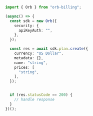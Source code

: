 ```typescript Create.ts
import { Orb } from "orb-billing";

(async() => {
  const sdk = new Orb({
    security: {
      apiKeyAuth: "",
    },
  });

  const res = await sdk.plan.create({
    currency: "US Dollar",
    metadata: {},
    name: "string",
    prices: [
      "string",
    ],
  });


  if (res.statusCode == 200) {
    // handle response
  }
})();
```
